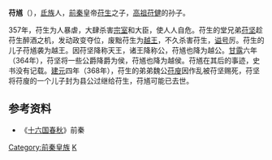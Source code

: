 '''苻馗'''（{{bd|4世纪||360年代|catIdx=F苻}}），[[氐族|氐族]]人，[[前秦|前秦]]皇帝[[苻生|苻生]]之子，[[高祖|高祖]][[苻健|苻健]]的孙子。

357年，苻生为人暴虐，大肆杀害[[宗室|宗室]]和大臣，使人人自危。苻生的堂兄弟[[苻坚|苻坚]]趁苻生醉酒之机，发动政变夺位，废黜苻生为[[越王|越王]]，不久杀害苻生，[[谥号|谥号]]厉。苻生的儿子苻馗袭为越王。因苻坚降称天王，诸王降称公，苻馗也降为越公。[[甘露_(前秦)|甘露]]六年（364年），苻坚将一些公爵降爵为侯，苻馗也降为越侯。苻馗在其后的事迹，史书没有记载。[[建元_(前秦)|建元]]四年（368年），苻生的弟弟魏公[[苻廋|苻廋]]因作乱被苻坚赐死，苻坚将苻廋的一个儿子封为县公过继给苻生，苻馗可能已去世。

==参考资料==
*《[[十六国春秋|十六国春秋]]》前秦
{{DEFAULTSORT:F}}
[[Category:前秦皇族|Category:前秦皇族]]
[[Category:苻姓|K]]